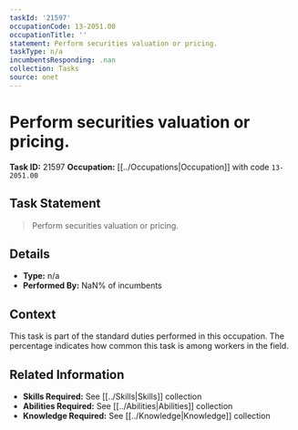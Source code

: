 ```yaml
---
taskId: '21597'
occupationCode: 13-2051.00
occupationTitle: ''
statement: Perform securities valuation or pricing.
taskType: n/a
incumbentsResponding: .nan
collection: Tasks
source: onet
---
```

# Perform securities valuation or pricing.

**Task ID:** 21597
**Occupation:** [[../Occupations|Occupation]] with code `13-2051.00`

## Task Statement

> Perform securities valuation or pricing.

## Details

- **Type:** n/a
- **Performed By:** NaN% of incumbents

## Context

This task is part of the standard duties performed in this occupation. The percentage indicates how common this task is among workers in the field.

## Related Information

- **Skills Required:** See [[../Skills|Skills]] collection
- **Abilities Required:** See [[../Abilities|Abilities]] collection
- **Knowledge Required:** See [[../Knowledge|Knowledge]] collection
